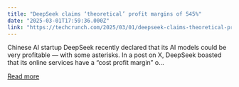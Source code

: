 ```yaml
---
title: "DeepSeek claims ‘theoretical’ profit margins of 545%"
date: "2025-03-01T17:59:36.000Z"
link: "https://techcrunch.com/2025/03/01/deepseek-claims-theoretical-profit-margins-of-545/"
---
```


Chinese AI startup DeepSeek recently declared that its AI models could be very profitable — with some asterisks. In a post on X, DeepSeek boasted that its online services have a “cost profit margin” o...

[Read more](https://techcrunch.com/2025/03/01/deepseek-claims-theoretical-profit-margins-of-545/)
